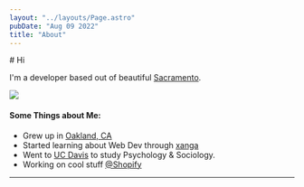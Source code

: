 ```yaml
---
layout: "../layouts/Page.astro"
pubDate: "Aug 09 2022"
title: "About"
---
```


<div class="headings">
# Hi

I'm a developer based out of beautiful [Sacramento](https://www.google.com/maps/place/Sacramento).

</div>

<img src="/about.jpg" />

#### Some Things about Me:

- Grew up in [Oakland, CA](https://www.google.com/maps/place/Oakland,+CA/data=!4m2!3m1!1s0x80857d8b28aaed03:0x71b415d535759367?sa=X&ved=2ahUKEwjn28H-k-H5AhVZDkQIHY8hD9gQ8gF6BQiQARAB)
- Started learning about Web Dev through [xanga](https://xanga.com)
- Went to [UC Davis](https://www.ucdavis.edu/) to study Psychology & Sociology.
- Working on cool stuff [@Shopify](https://www.shopify.com/)

---
